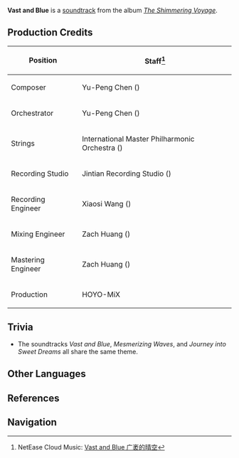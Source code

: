 {{Soundtrack Infobox
|title          =
|image          = The Shimmering Voyage.jpg
|album          = The Shimmering Voyage
|disc           = 1
|number         = 02
|featured       =
|featured2      =
|featured3      =
|featured_disc  =
|featured_disc2 =
|featured_disc3 =
|youtube_id     = cdC8wPt_SPw
|youtube_time   = 169
|spotify_id     = 6UUZtBKgK5zis8cGfZTQSc
|played_in      = Golden Apple Archipelago
|during         = [[Golden Apple Archipelago]] (Waverider Day)
|domain         =
|previous       = What a Hopeful Voyage
|next           = Mesmerizing Waves
}}
'''Vast and Blue''' is a [[soundtrack]] from the album ''[[The Shimmering Voyage]]''.

==Production Credits==
{| class="wikitable" style="text-align:left; height:0.5em"
! Position
! Staff<ref>NetEase Cloud Music: [https://music.163.com/#/song?id=1861403399 Vast and Blue 广袤的晴空]</ref>
|-
! Composer
| Yu-Peng Chen ({{Lang|zh=陈致逸|mini=1}})
|-
! Orchestrator
| Yu-Peng Chen ({{Lang|zh=陈致逸|mini=1}})
|-
! Strings
| International Master Philharmonic Orchestra ({{Lang|zh=国际首席爱乐乐团|mini=1}})
|-
! Recording Studio
| Jintian Recording Studio ({{Lang|zh=金田录音棚|mini=1}})
|-
! Recording Engineer
| Xiaosi Wang ({{Lang|zh=王小四|mini=1}})
|-
! Mixing Engineer
| Zach Huang ({{Lang|zh=黄巍|mini=1}})
|-
! Mastering Engineer
| Zach Huang ({{Lang|zh=黄巍|mini=1}})
|-
! Production
| HOYO-MiX
|}

==Trivia==
* <section begin=GAATheme1 />The soundtracks ''Vast and Blue'', ''Mesmerizing Waves'', and ''Journey into Sweet Dreams'' all share the same theme.<section end=GAATheme1 />

==Other Languages==
{{Other Languages
|default_hidden = 1
|en      = Vast and Blue
|zhs     = 广袤的晴空
|zhs_rm  = Guǎngmào de Qíngkōng
|zht     = 廣袤的晴空
|zht_rm  = Guǎngmào de Qíngkōng
|ja      = 果てしない青空
|ja_rm   = Hateshinai Aozora
}}

==References==
{{Reflist}}

==Navigation==
{{Soundtrack Navbox|The Shimmering Voyage}}